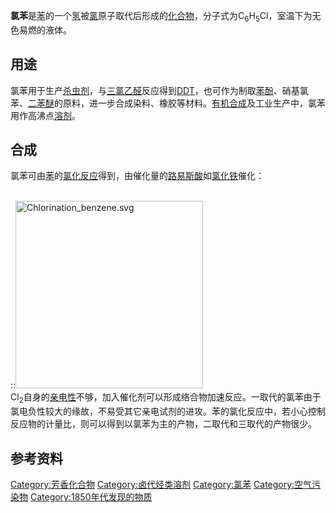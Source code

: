 {{多個問題|
{{expand language|1=en|page=Chlorobenzene|time=2019-12-02T12:30:06+00:00}}
{{unreferenced|time=2019-12-02T12:30:06+00:00}}
{{update|time=2019-12-02T12:30:06+00:00}}
}}
{{Chembox
|   Name = 氯苯
|   ImageFileL1 = Chlorobenzene-2D-skeletal.png
|   ImageSizeL1 = 80px
|   ImageNamL1e = 氯苯
|   ImageFileR1 = Chlorobenzene-3D-vdW.png
|   ImageSizeR1 = 100px
|   ImageNameR1 = 氯苯
|   IUPACName = Chlorobenzene
|   OtherNames = 苯基氯、氯代苯、氯化苯
| Section1 = {{Chembox Identifiers
| CASNo = 108-90-7
| CASNo_Ref = {{cascite|correct|CAS}}
|    SMILES  =  ClC1=CC=CC=C1
|    RTECS  =  CZ0175000
|  Abbreviations  =  PhCl
|  UNII_Ref  = {{fdacite|correct|FDA}}|  UNII  =  K18102WN1G
|  ChEBI_Ref  = {{ebicite|correct|EBI}}|  ChEBI  =  28097
|  ChemSpiderID_Ref  = {{chemspidercite|correct|chemspider}}|  ChemSpiderID  =  7676
|  PubChem  =  7964
|  KEGG_Ref  = {{keggcite|correct|kegg}}|  KEGG  =  C06990
|  InChI  =  1/C6H5Cl/c7-6-4-2-1-3-5-6/h1-5H
|  InChIKey  =  MVPPADPHJFYWMZ-UHFFFAOYAG
|  ChEMBL_Ref  = {{ebicite|correct|EBI}}|  ChEMBL  =  16200
|  StdInChI_Ref  = {{stdinchicite|correct|chemspider}}|  StdInChI  =  1S/C6H5Cl/c7-6-4-2-1-3-5-6/h1-5H
|  StdInChIKey_Ref  = {{stdinchicite|correct|chemspider}}|  StdInChIKey  =  MVPPADPHJFYWMZ-UHFFFAOYSA-N
}}
| Section2 = {{Chembox Properties
|   Formula = C<sub>6</sub>H<sub>5</sub>Cl
|   MolarMass = 112.56 
|   Appearance = 无色液体
|   Density = 1.11 g/cm³ (液)
|   Solubility = 低
|   Solvent = 其他溶剂
|   SolubleOther = 可溶于多数有机溶剂
|   MeltingPt = -45 °C (228 K)
|   BoilingPt = 131 °C (404 K)
|   Viscosity = 
  }}
| Section7 = {{Chembox Hazards
|   ExternalMSDS =
|   MainHazards = 
|   FlashPt = 29 °C
|   RPhrases = {{R10}}, {{R20}}, {{R51/53}}
|   SPhrases = {{S24/25}}, {{S61}}
  }}
| Section8 = {{Chembox Related
|   OtherAnions = [[氟苯|氟苯]]、[[溴苯|溴苯]]、[[碘苯|碘苯]]
|   OtherCpds = [[苯|苯]]、[[对二氯苯|对二氯苯]]
  }}
}}

'''氯苯'''是[[苯|苯]]的一个[[氢|氢]]被[[氯|氯]]原子取代后形成的[[化合物|化合物]]，分子式为C<sub>6</sub>H<sub>5</sub>Cl，室温下为无色易燃的液体。

== 用途 ==
氯苯用于生产[[杀虫剂|杀虫剂]]，与[[三氯乙醛|三氯乙醛]]反应得到[[DDT|DDT]]，也可作为制取[[苯酚|苯酚]]、硝基氯苯、[[二苯醚|二苯醚]]的原料，进一步合成染料、橡胶等材料。[[有机合成|有机合成]]及工业生产中，氯苯用作高沸点[[溶剂|溶剂]]。

== 合成 ==
氯苯可由[[苯|苯]]的[[亲电卤化反应|氯化反应]]得到，由催化量的[[路易斯酸|路易斯酸]]如[[氯化铁|氯化铁]]催化：

<br>
::[[File:Chlorination_benzene.svg|300px]]
<br>
Cl<sub>2</sub>自身的[[亲电性|亲电性]]不够，加入催化剂可以形成络合物加速反应。一取代的氯苯由于氯电负性较大的缘故，不易受其它亲电试剂的进攻。苯的氯化反应中，若小心控制反应物的计量比，则可以得到以氯苯为主的产物，二取代和三取代的产物很少。

== 参考资料 ==
{{Reflist}}
{{苯}}

{{Authority control}}
[[Category:芳香化合物|Category:芳香化合物]]
[[Category:卤代烃类溶剂|Category:卤代烃类溶剂]]
[[Category:氯苯|Category:氯苯]]
[[Category:空气污染物|Category:空气污染物]]
[[Category:1850年代发现的物质|Category:1850年代发现的物质]]